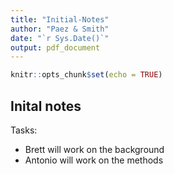 ```yaml
---
title: "Initial-Notes"
author: "Paez & Smith"
date: "`r Sys.Date()`"
output: pdf_document
---
```


```r
knitr::opts_chunk$set(echo = TRUE)
```

## Inital notes

Tasks:

- Brett will work on the background
- Antonio will work on the methods

